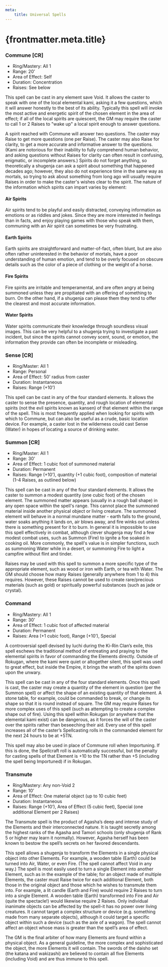 ```yaml
---
meta:
    title: Universal Spells
---
```

# {frontmatter.meta.title}

### Commune [CR]
- Ring/Mastery: All 1
- Range: 20'
- Area of Effect: Self
- Duration: Concentration
- Raises: See below

This spell can be cast in any element save Void. It allows the caster to speak with one of the local elemental kami, asking it a few questions, which it will answer honestly to the best of its ability. Typically this spell will invoke the most active and energetic spirit of the chosen element in the area of effect; if all of the local spirits are quiescent, the GM may require the caster to call 1 or 2 Raises to "wake up" a local spirit enough to answer questions.

A spirit reached with Commune will answer two questions. The caster may Raise to get more questions (one per Raise). The caster may also Raise for clarity, to get a more accurate and informative answer to the questions. (Kami are notorious for their inability to fully comprehend human behavior, and asking questions without Raises for clarity can often result in confusing, enigmatic, or incomplete answers.) Spirits do not forget anything, so theoretically a shugenja can ask a spirit about something that happened decades ago; however, they also do not experience time in the same way as mortals, so trying to ask about something from long ago will usually require Raises in order to make the caster's wishes clear to the spirit. The nature of the information which spirits can impart varies by element:

#### Air Spirits

Air spirits tend to be playful and easily distracted, conveying information as emotions or as riddles and jokes. Since they are more interested in feelings than in facts, and enjoy playing games with those who speak with them, communing with an Air spirit can sometimes be very frustrating.

#### Earth Spirits

Earth spirits are straightforward and matter-of-fact, often blunt, but are also often rather uninterested in the behavior of mortals, have a poor understanding of human emotion, and tend to be overly focused on obscure details such as the color of a piece of clothing or the weight of a horse.

#### Fire Spirits

Fire spirits are irritable and temperamental, and are often angry at being summoned unless they are propitiated with an offering of something to burn. On the other hand, if a shugenja can please them they tend to offer the clearest and most accurate information.

#### Water Spirits

Water spirits communicate their knowledge through soundless visual images. This can be very helpful to a shugenja trying to investigate a past incident, but since the spirits cannot convey scent, sound, or emotion, the information they provide can often be incomplete or misleading.

### Sense [CR]
- Ring/Master: All 1
- Range: Personal
- Area of Effect: 50' radius from caster
- Duration: Instantaneous
- Raises: Range (+10')

This spell can be cast in any of the four standard elements. It allows the caster to sense the presence, quantity, and rough location of elemental spirits (not the evil spirits known as kansen) of that element within the range of the spell. This is most frequently applied when looking for spirits with which to Commune, but can also be useful as a crude, basic location device. For example, a caster lost in the wilderness could cast Sense (Water) in hopes of locating a source of drinking water.

### Summon [CR]
- Ring/Master: All 1
- Range: 30'
- Area of Effect: 1 cubic foot of summoned material
- Duration: Permanent
- Raises: Range (+10'), quantity (+1 cubic foot), composition of material (1-4 Raises, as outlined below)

This spell can be cast in any of the four standard elements. It allows the caster to summon a modest quantity (one cubic foot) of the chosen element. The summoned matter appears (usually in a rough ball shape) in any open space within the spell's range. This cannot place the summoned material inside another physical object or living creature. The summoned element will behave in a normal mundane matter - earth falls to the ground, water soaks anything it lands on, air blows away, and fire winks out unless there is something present for it to burn. In general it is impossible to use this spell effectively in combat, although clever shugenja may find a few modest combat uses, such as Summon (Fire) to ignite a foe soaked in cooking oil. More commonly, the spell's value is in simpler functions, such as summoning Water while in a desert, or summoning Fire to light a campfire without flint and tinder.

Raises may be used with this spell to summon a more specific type of the appropriate element, such as wood or iron with Earth, or tea with Water. The GM should choose how many Raises (generally anywhere from 1 to 4) this requires. However, these Raises cannot be used to create rare/precious materials (such as gold) or spiritually powerful substances (such as jade or crystal).

### Command
- Ring/Mastery: All 1
- Range: 30’
- Area of Effect: 1 cubic foot of affected material
- Duration: Permanent
- Raises: Area (+1 cubic foot), Range (+10’), Special

A controversial spell devised by Iuchi during the Ki-Rin Clan’s exile, this spell eschews the traditional method of entreating and praying to the elemental spirits in favor of commanding the Elements directly. Outside of Rokugan, where the kami were quiet or altogether silent, this spell was used to great effect, but inside the Empire, it brings the wrath of the spirits down upon the unwary.

This spell can be cast in any of the four standard elements. Once this spell is cast, the caster may create a quantity of the element in question (per the Summon spell) or affect the shape of an existing quantity of that element. A stone table, for example, could be commanded to break, or change its shape so that it is round instead of square. The GM may require Raises for more complex uses of this spell (such as attempting to create a complex shape out of fire). Using this spell within Rokugan (or anywhere that the elemental kami exist) can be dangerous, as it forces the will of the caster over the spirits rather than beseeching their aid. Every use of this spell increases all of the caster’s Spellcasting rolls in the commanded element for the next 24 hours to be at +5TN.

This spell may also be used in place of Commune roll when Importuning. If this is done, the Spellcraft roll is automatically successful, but the penalty for casting spells of that Element is +10 to the TN rather than +5 (including the spell being Importuned) if in Rokugan.

### Transmute
- Ring/Mastery: Any non-Void 2
- Range: 10’
- Area of Effect: One material object (up to 10 cubic feet)
- Duration: Instantaneous
- Raises: Range (+10’), Area of Effect (5 cubic feet), Special (one additional Element per 2 Raises)

The Transmute spell is the product of Agasha’s deep and intense study of the Elements and their interconnected nature. It is taught secretly among the highest ranks of the Agasha and Tamori schools (only shugenja of Rank 5 or higher may learn it normally). However, Agasha herself has been known to bestow the spell’s secrets on her favored descendants.

This spell allows a shugenja to transform the Elements in a single physical object into other Elements. For example, a wooden table (Earth) could be turned into Air, Water, or even Fire. (The spell cannot affect Void in any way.) The spell is most easily used to turn a single Element into another Element, such as in the example of the table; for an object made of multiple Elements, the caster must Raise twice for each additional Element, both those in the original object and those which he wishes to transmute them into. For example, a lit candle (Earth and Fire) would require 2 Raises to turn into a single Element. A wooden table (Earth) transformed into Fire and Air (quite the spectacle!) would likewise require 2 Raises. Only individual inanimate objects can be affected by the spell-it has no power over living creatures. It cannot target a complex structure or device (e.g. something made from many separate objects), although it could target a specific object within such a device (such as the axle of a wagon). The spell cannot affect an object whose mass is greater than the spell’s area of effect.

The GM is the final arbiter of how many Elements are found within a physical object. As a general guideline, the more complex and sophisticated the object, the more Elements it will contain. The swords of the daisho set (the katana and wakizashi) are believed to contain all five Elements (including Void) and are thus immune to this spell.

